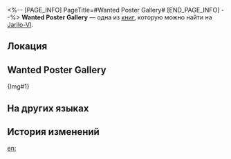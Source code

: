 <%-- [PAGE_INFO]
PageTitle=#Wanted Poster Gallery#
[END_PAGE_INFO] --%>
{{Дополнить}}
{{Книга Инфобокс
|id           = 173
|partIds      = 190371
|Название     = 
|Изображение  = Иконка Книга.png
|Мир          = Jarilo-VI
|Томов        = 1
|Автор        = <!--нужно добавить-->
|Описание     = You have collected all the wanted posters of you in Belobog. The price on your head is not that high, but congratulations anyway!
|Том1         = {{tx}}
|Источник1    = {{tx|Отсутствует источник}}
|Персонажи    = 
|Фракции      = 
}}
'''Wanted Poster Gallery''' — одна из [[Книги|книг]], которую можно найти на [[Jarilo-VI]].

==Локация==
{{Отметка карты|<!--название карты-->|<!--id отметки-->}}

==Wanted Poster Gallery==
{Img#1}

==На других языках==
{{На других языках
|en   = Wanted Poster Gallery
|zhs  = 通缉令纪念册
|zht  = 通緝令紀念冊
|ja   = 指名手配記念アルバム
|ko   = 지명수배령 기념집
|es   = Libro conmemorativo de órdenes de arresto
|fr   = Galerie d'avis de recherche
|ru   = Собрание розыскных плакатов
|th   = หนังสือรวมประกาศจับ
|vi   = Sổ Lưu Niệm Lệnh Truy Nã
|de   = Gedenkbuch für Haftbefehle
|id   = Galeri Perintah Penangkapan
|pt   = Galeria de Cartazes de Procurado
}}

==История изменений==
{{История изменений|3.5}}

[[en:]]